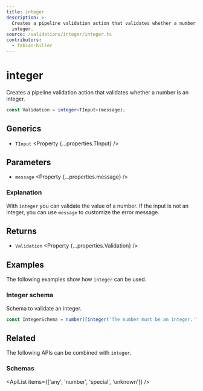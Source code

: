 ```yaml
---
title: integer
description: >-
  Creates a pipeline validation action that validates whether a number is an 
  integer.
source: /validations/integer/integer.ts
contributors:
  - fabian-hiller
---
```



# integer

Creates a pipeline validation action that validates whether a number is an integer.

```ts
const Validation = integer<TInput>(message);
```

## Generics

- `TInput` <Property {...properties.TInput} />

## Parameters

- `message` <Property {...properties.message} />

### Explanation

With `integer` you can validate the value of a number. If the input is not an integer, you can use `message` to customize the error message.

## Returns

- `Validation` <Property {...properties.Validation} />

## Examples

The following examples show how `integer` can be used.

### Integer schema

Schema to validate an integer.

```ts
const IntegerSchema = number([integer('The number must be an integer.')]);
```

## Related

The following APIs can be combined with `integer`.

### Schemas

<ApiList items={['any', 'number', 'special', 'unknown']} />

